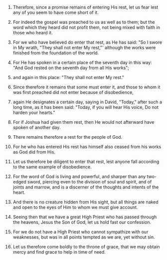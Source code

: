 
1. Therefore, since a promise remains of entering His rest, let us fear lest any of you seem to have come short of it.

2. For indeed the gospel was preached to us as well as to them; but the word which they heard did not profit them, not being mixed with faith in those who heard it.

3. For we who have believed do enter that rest, as He has said: "So I swore in My wrath, "They shall not enter My rest,"' although the works were finished from the foundation of the world.

4. For He has spoken in a certain place of the seventh day in this way: "And God rested on the seventh day from all His works";

5. and again in this place: "They shall not enter My rest."

6. Since therefore it remains that some must enter it, and those to whom it was first preached did not enter because of disobedience,

7. again He designates a certain day, saying in David, "Today," after such a long time, as it has been said: "Today, if you will hear His voice, Do not harden your hearts."

8. For if Joshua had given them rest, then He would not afterward have spoken of another day.

9. There remains therefore a rest for the people of God.

10. For he who has entered His rest has himself also ceased from his works as God did from His.

11. Let us therefore be diligent to enter that rest, lest anyone fall according to the same example of disobedience.

12. For the word of God is living and powerful, and sharper than any two-edged sword, piercing even to the division of soul and spirit, and of joints and marrow, and is a discerner of the thoughts and intents of the heart.

13. And there is no creature hidden from His sight, but all things are naked and open to the eyes of Him to whom we must give account.

14. Seeing then that we have a great High Priest who has passed through the heavens, Jesus the Son of God, let us hold fast our confession.

15. For we do not have a High Priest who cannot sympathize with our weaknesses, but was in all points tempted as we are, yet without sin.

16. Let us therefore come boldly to the throne of grace, that we may obtain mercy and find grace to help in time of need.


